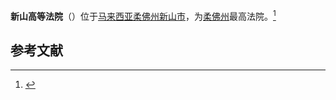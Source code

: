 {{Infobox building
| name                 = 新山高等法院<br>''Mahkamah Tinggi Johor Bahru''
| native_name          = Johor Bahru High Court
| native_name_lang     = 
| former_names         = 
| alternate_names      = 
| image                = Johor Bahru High Court.jpg
| image_alt            = 250px
| caption              = 新山高等法院
| altitude             = 
| building_type        = [[行政|行政]]
| architectural_style  = [[维多利亚式|维多利亚式]]
| structural_system    =
| cost                 =
| ren_cost             =
| client               = 
| owner                = 
| current_tenants      = 
| landlord             = 
| location             =
| address              = 
| location_town        = {{flagicon|Johor}} [[柔佛州|柔佛州]] [[新山市|新山市]]
| location_country     = {{MYS}}
| iso_region           =
| coordinates_display  = 
| latitude             =
| longitude            =
| coordinates          = {{coord|1|27|28|N|103|45|40|E|display=inline,title}}
| start_date           = 1924年
| completion_date      = 1928年
| inauguration_date    = 
| renovation_date      =
| demolition_date      =
| destruction_date     = 
| height               = 
| diameter             =
| antenna_spire        = 
| roof                 =
| top_floor            =
| other_dimensions     = 
| floor_count          = 
| floor_area           = 
| seating_type         =
| seating_capacity     = 
| elevator_count       =
| main_contractor      = 
| architect            = 
| architecture_firm    =
| structural_engineer  =
| services_engineer    =
| civil_engineer       =
| other_designers      =
| quantity_surveyor    =
| awards               =
| ren_architect        =
| ren_firm             =
| ren_str_engineer     =
| ren_serv_engineer    =
| ren_civ_engineer     =
| ren_oth_designers    =
| ren_qty_surveyor     =
| ren_awards           =
| url                  =
| references           = 
}}
'''新山高等法院'''（{{lang-ms|Mahkamah Tinggi Johor Bahru}}）位于[[马来西亚|马来西亚]][[柔佛州|柔佛州]][[新山市|新山市]]，为[[柔佛州|柔佛州]]最高法院。<ref>{{Cite web |url=https://www.johornow.com/old-building-in-johor-bahru/amp/ |title=存档副本 |access-date=2021-02-20 |archive-date=2019-05-15 |archive-url=https://web.archive.org/web/20190515053634/https://www.johornow.com/old-building-in-johor-bahru/amp/ |dead-url=no }}</ref>

==参考文献==
{{reflist}}